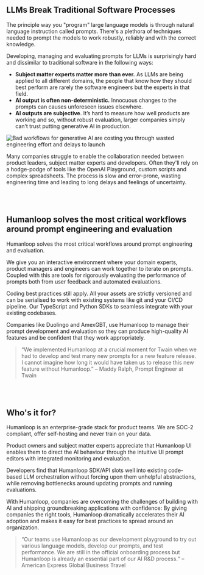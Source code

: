 ## LLMs Break Traditional Software Processes

The principle way you "program" large language models is through natural language instruction called prompts. There's a plethora of techniques needed to prompt the models to work robustly, reliably and with the correct knowledge.

Developing, managing and evaluating prompts for LLMs is surprisingly hard and dissimilar to traditional software in the following ways:

- **Subject matter experts matter more than ever.** As LLMs are being applied to all different domains, the people that know how they should best perform are rarely the software engineers but the experts in that field.
- **AI output is often non-deterministic.** Innocuous changes to the prompts can causes unforeseen issues elsewhere.
- **AI outputs are subjective**. It’s hard to measure how well products are working and so, without robust evaluation, larger companies simply can’t trust putting generative AI in production.

<Frame caption="Bad workflows for generative AI are costing you through wasted engineering effort and delays to launch">

![Bad workflows for generative AI are costing you through wasted engineering effort and delays to launch](../../assets/images/480eff9-Screenshot_2024-04-04_at_21.02.28.png)

</Frame>

Many companies struggle to enable the collaboration needed between product leaders, subject matter experts and developers. Often they'll rely on a hodge-podge of tools like the OpenAI Playground, custom scripts and complex spreadsheets. The process is slow and error-prone, wasting engineering time and leading to long delays and feelings of uncertainty.

<br />

<br />

## Humanloop solves the most critical workflows around prompt engineering and evaluation

Humanloop solves the most critical workflows around prompt engineering and evaluation.

We give you an interactive environment where your domain experts, product managers and engineers can work together to iterate on prompts. Coupled with this are tools for rigorously evaluating the performance of prompts both from user feedback and automated evaluations.

Coding best practices still apply. All your assets are strictly versioned and can be serialised to work with existing systems like git and your CI/CD pipeline. Our TypeScript and Python SDKs to seamless integrate with your existing codebases.

Companies like Duolingo and AmexGBT, use Humanloop to manage their prompt development and evaluation so they can produce high-quality AI features and be confident that they work appropriately.

> “We implemented Humanloop at a crucial moment for Twain when we had to develop and test many new prompts for a new feature release. I cannot imagine how long it would have taken us to release this new feature without Humanloop.” – Maddy Ralph, Prompt Engineer at Twain

<br />

<br />

## Who's it for?

Humanloop is an enterprise-grade stack for product teams. We are SOC-2 compliant, offer self-hosting and never train on your data.

Product owners and subject matter experts appreciate that Humanloop UI enables them to direct the AI behaviour through the intuitive UI prompt editors with integrated monitoring and evaluation.

Developers find that Humanloop SDK/API slots well into existing code-based LLM orchestration without forcing upon them unhelpful abstractions, while removing bottlenecks around updating prompts and running evaluations.

With Humanloop, companies are overcoming the challenges of building with AI and shipping groundbreaking applications with confidence: By giving companies the right tools, Humanloop dramatically accelerates their AI adoption and makes it easy for best practices to spread around an organization.

> “Our teams use Humanloop as our development playground to try out various language models, develop our prompts, and test performance. We are still in the official onboarding process but Humanloop is already an essential part of our AI R&D process.“ – American Express Global Business Travel
